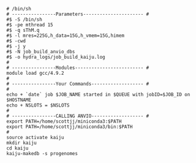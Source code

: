 ```
# /bin/sh
# ----------------Parameters---------------------- #
#$ -S /bin/sh
#$ -pe mthread 15
#$ -q sThM.q
#$ -l mres=225G,h_data=15G,h_vmem=15G,himem
#$ -cwd
#$ -j y
#$ -N job_build_anvio_dbs
#$ -o hydra_logs/job_build_kaiju.log
#
# ----------------Modules------------------------- #
module load gcc/4.9.2
#
# ----------------Your Commands------------------- #
#
echo + `date` job $JOB_NAME started in $QUEUE with jobID=$JOB_ID on $HOSTNAME
echo + NSLOTS = $NSLOTS
#
# ----------------CALLING ANVIO------------------- #
export PATH=/home/scottjj/miniconda3:$PATH
export PATH=/home/scottjj/miniconda3/bin:$PATH
#
source activate kaiju
mkdir kaiju
cd kaiju
kaiju-makedb -s progenomes
```
